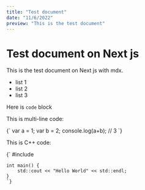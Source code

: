 ```yaml
---
title: "Test document"
date: "11/6/2022"
preview: "This is the test document"
---
```


# Test document on Next js

This is the test document on Next js with mdx.

* list 1
* list 2
* list 3

Here is `code` block

This is multi-line code:

<SyntaxHighlighter language="javascript">
    {`
    var a = 1;
    var b = 2;
    console.log(a+b); // 3
    `}
</SyntaxHighlighter>

This is C++ code:

<SyntaxHighlighter language="c-plus-plus">
    {`
    #include <iostream>
    
    int main() {
        std::cout << "Hello World" << std::endl;
    }
    `}
</SyntaxHighlighter>